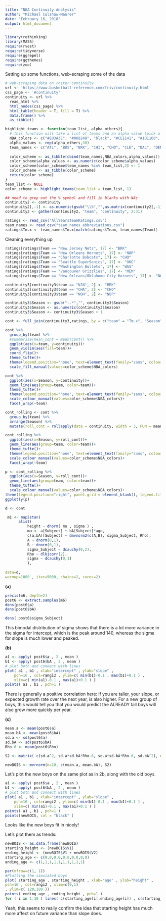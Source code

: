 ```yaml
---
title: "NBA Continuity Analysis"
author: "Michael Culshaw-Maurer"
date: "February 16, 2018"
output: html_document
---
```


```r
library(rethinking)
library(MASS)
require(rvest)
require(tidyverse)
require(ggrepel)
require(ggthemes)
require(zoo)
```

Setting up some functions, web-scraping some of the data
```r
# web-scraping data on roster continuity
url <- 'https://www.basketball-reference.com/friv/continuity.html'
css_page <- '#continuity'
continuity <- url %>%
  read_html %>%
  html_nodes(css_page) %>%
  html_table(header = T, fill = T) %>%
  data.frame() %>%
  as_tibble()

highlight_teams <- function(team_list, alpha_others){
  # this function will take a list of teams and an alpha value (pick a low value), and return a table with all teams, their colors, and low alpha values for all teams not on your list
  NBA_colors <- c("#E03A3E", "#008248", "black", "#CE1141", "#1D1160", "#6F2633", "#007DC5", "#5091CD", "#ED174C", "#FFCD34", "#CE1141", "#002D62", "#ED174C", "#552583", "#00285E", "#98002E", "#00471B", "#7AC143", "#002B5C", "#F58426", "#007AC1", "#0B77BD", "#006BB6", "#1D1160", "#E13A3E", "#5A2D81", "#C4CED4", "#CD1141", "#0C2340", "#002B5C")
  alpha_values <- rep(alpha_others,30)
  team_names <- c("ATL", "BOS", "BRK", "CHI", "CHO", "CLE", "DAL", "DEN", "DET", "GSW", "HOU", "IND", "LAC", "LAL", "MEM", "MIA", "MIL", "MIN", "NOP", "NYK", "OKC", "ORL", "PHI", "PHO", "POR", "SAC", "SAS", "TOR", "UTA", "WAS")
  
  color_scheme <- as_tibble(cbind(team_names,NBA_colors,alpha_values))
  color_scheme$alpha_values <- as.numeric(color_scheme$alpha_values)
  color_scheme[color_scheme$team_names %in% team_list,3] <- 1
  color_scheme <- as_tibble(color_scheme)
  return(color_scheme)
}
team_list <- NULL
color_scheme <- highlight_teams(team_list = team_list, 1)

```


```r
## need to grep out the % symbol and fill in blanks with NAs
continuity2 <- continuity
continuity2[,-1] <- as.numeric(gsub("\\%","",as.matrix(continuity2[,-1])))
continuity3 <- gather(continuity2, "team", "continuity", 2:31)
```


```r
ratings <- read_csv("AllYearsTeamRatings.csv")
team_names <- read_csv("team_names_abbreviations.csv")
ratings$Tm.x <- team_names$Tm.x[match(ratings$Team, team_names$Team)]
```

Cleaning everything up
```r
ratings[ratings$Team == "New Jersey Nets", 17] <- "BRK"
ratings[ratings$Team == "New Orleans Hornets", 17] <- "NOP"
ratings[ratings$Team == "Charlotte Bobcats", 17] <- "CHO"
ratings[ratings$Team == "Seattle SuperSonics", 17] <- "OKC"
ratings[ratings$Team == "Washington Bullets", 17] <- "WAS"
ratings[ratings$Team == "Vancouver Grizzlies", 17] <- "MEM"
ratings[ratings$Team == "New Orleans/Oklahoma City Hornets", 17] <- "NOP"

continuity3[continuity3$team == "NJN", 2] <- "BRK"
continuity3[continuity3$team == "CHA", 2] <- "CHO"
continuity3[continuity3$team == "NOH", 2] <- "NOP"

continuity3$Season <- gsub("-.*","", continuity3$Season)
continuity3$Season <- as.numeric(continuity3$Season)
continuity3$Season <- continuity3$Season + 1

cont <- full_join(continuity3,ratings, by = c("team" = "Tm.x", "Season" = "Year"))
```


```r
cont %>%
  group_by(team) %>% 
  #summarise(mean_cont = mean(cont)) %>% 
  ggplot(aes(x=team, y=continuity))+
  geom_violin(aes(fill=team))+
  coord_flip()+
  theme_tufte()+
  theme(legend.position="none", text=element_text(family="sans", colour="black"))+
  scale_fill_manual(values=color_scheme$NBA_colors)

cont %>%
  ggplot(aes(x=Season, y=continuity))+
  geom_line(aes(group=team, color=team))+
  theme_tufte()+
  theme(legend.position="none", text=element_text(family="sans", colour="black"))+
  scale_colour_manual(values=color_scheme$NBA_colors)+
  facet_wrap(~team)
```

```r
cont_rolling <- cont %>% 
  group_by(team) %>% 
  arrange(Season) %>% 
  mutate(roll_cont = rollapply(data = continuity, width = 3, FUN = mean, fill = NA, align = "right"))
```

```r
cont_rolling %>%
  ggplot(aes(x=Season, y=roll_cont))+
  geom_line(aes(group=team, color=team))+
  theme_tufte()+
  theme(legend.position="none", text=element_text(family="sans", colour="black"))+
  scale_colour_manual(values=color_scheme$NBA_colors)+
  facet_wrap(~team)
```

```r
p <- cont_rolling %>%
  ggplot(aes(x=Season, y=roll_cont))+
  geom_line(aes(group=team, color=team))+
  theme_tufte()+
  scale_colour_manual(values=color_scheme$NBA_colors)+
theme(legend.position="right", panel.grid = element_blank(), legend.title=element_blank(), text=element_text(family="Roboto Condensed", colour="black"))
ggplotly(p)
```



```r
d <- cont
```

```r
 m1 <- map2stan( 
      alist(
          height ~ dnorm( mu , sigma ) ,
          mu <- a[Subject] + bA[Subject]*age,
          c(a,bA)[Subject] ~ dmvnorm2(c(A,B), sigma_Subject, Rho),
          A ~ dnorm(0,1),
          B ~ dnorm(0,1),
          sigma_Subject ~ dcauchy(0,2),
          Rho ~ dlkjcorr(2),
          sigma ~ dcauchy(0,1)
          ),
  
data=d,
warmup=1000 , iter=5000, chains=2, cores=2)
```

**(a)**

```r
precis(m6, depth=2)
post6 <- extract.samples(m6)
dens(post6$a)
dens(post6$bA)
```


```r
dens( post6$sigma_Subject)
```

This bimodal distribution of sigma shows that there is a lot more variance in the sigma for intercept, which is the peak around 140, whereas the sigma for slope is much lower and peaked.



**(b)**

```r

a1 <- apply( post6$a , 2 , mean )
b1 <- apply( post6$bA , 2 , mean )
# plot both and connect with lines
plot( a1 , b1 , xlab="intercept" , ylab="slope" ,
    pch=16 , col=rangi2 , ylim=c( min(b1)-0.1 , max(b1)+0.1 ) ,
    xlim=c( min(a1)-0.1 , max(a1)+0.1 ) )
points( a1 , b1 , pch=1 )
```

There is generally a positive correlation here: if you are taller, your slope, or expected growth rate over the next year, is also higher. For a new group of boys, this would tell you that you would predict the ALREADY tall boys will also grow more quickly per year.



**(c)**

```r
mean.a <- mean(post6$a)
mean.bA <- mean(post6$bA)
sd.a <- sd(post6$a)
sd.bA <- sd(post6$bA)
Rho.6 <- mean(post6$Rho)

S2 <- matrix( c(sd.a^2, sd.a*sd.bA*Rho.6, sd.a*sd.bA*Rho.6, sd.bA^2), nrow=2)
```

```r
newBOIS <- mvrnorm(n=10, c(mean.a, mean.bA), S2)
```



Let's plot the new boys on the same plot as in 2b, along with the old boys.

```r

a1 <- apply( post6$a , 2 , mean )
b1 <- apply( post6$bA , 2 , mean )
# plot both and connect with lines
plot( a1 , b1 , xlab="intercept" , ylab="slope" ,
    pch=16 , col=rangi2 , ylim=c( min(b1)-0.1 , max(b1)+0.1 ) ,
    xlim=c( min(a1)-0.1 , max(a1)+0.1 ) )
points( a1 , b1 , pch=1 )
points(newBOIS, col = "black" )
```

Looks like the new boys fit in nicely!

Let's plot them as trends:  

```r
newBOIS <- as.data.frame(newBOIS)
starting_height <- (newBOIS$V1)
ending_height <- (newBOIS$V1 + newBOIS$V2)
starting_age <- c(0,0,0,0,0,0,0,0,0,0)
ending_age <- c(1,1,1,1,1,1,1,1,1,1)

par(mfrow=c(1, 1))
#Plotting the simulated boys
plot( starting_age , starting_height , xlab="age" , ylab="height" ,
pch=16 , col=rangi2 , xlim=c(0,1)
, ylim=c( 120,180 ))
points( ending_age , ending_height , pch=1 )
for ( i in 1:10 ) lines( c(starting_age[i],ending_age[i]) , c(starting_height[i],ending_height[i]) )
```

Yeah, this seems to really confirm the idea that starting height has much more affect on future variance than slope does.
